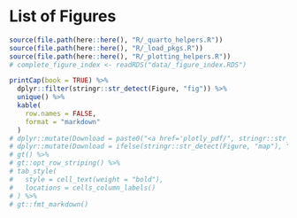 # List of Figures

```r
source(file.path(here::here(), "R/_quarto_helpers.R"))
source(file.path(here::here(), "R/_load_pkgs.R"))
source(file.path(here::here(), "R/_plotting_helpers.R"))
# complete_figure_index <- readRDS("data/_figure_index.RDS")

printCap(book = TRUE) %>%
  dplyr::filter(stringr::str_detect(Figure, "fig")) %>%
  unique() %>%
  kable(
    row.names = FALSE,
    format = "markdown"
  )
# dplyr::mutate(Download = paste0("<a href='plotly_pdf/", stringr::str_sub(Figure, 2, -1), ".pdf' target='_blank'>PDF</a>")) %>%
# dplyr::mutate(Download = ifelse(stringr::str_detect(Figure, "map"), "", Download)) %>%
# gt() %>%
# gt::opt_row_striping() %>%
# tab_style(
#   style = cell_text(weight = "bold"),
#   locations = cells_column_labels()
# ) %>%
# gt::fmt_markdown()
```

